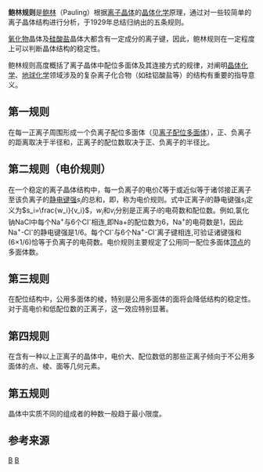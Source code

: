 {{chemref|time=2013-03-10T19:18:01+00:00}}
'''鲍林规则'''是[[鲍林|鲍林]]（Pauling）根据[[离子晶体|离子晶体]]的[[晶体化学|晶体化学]]原理，通过对一些较简单的离子晶体结构进行分析，于1929年总结归纳出的五条规则。

[[氧化物|氧化物]]晶体及[[硅酸盐|硅酸盐]]晶体大都含有一定成分的离子键，因此，鲍林规则在一定程度上可以判断晶体结构的稳定性。

鲍林规则高度概括了离子晶体中配位多面体及其连接方式的规律，对阐明[[晶体化学|晶体化学]]、[[地球化学|地球化学]]领域涉及的复杂离子化合物（如硅铝酸盐等）的结构有重要的指导意义。

==第一规则==
在每一正离子周围形成一个负离子配位多面体（见[[离子配位多面体|离子配位多面体]]），正、负离子的距离取决于半径和，正离子的配位数取决于正、负离子的半径比。

==第二规则（电价规则）==
在一个稳定的离子晶体结构中，每一负离子的电价ζ等于或近似等于诸邻接正离子至该负离子的[[静电键强|静电键强]]<math>s_i</math>的总和，即，称为电价规则。式中正离子<math>i</math>的静电键强<math>s_i</math>定义为<math>s_i=\frac{w_i}{v_i}</math>，<math>w_i</math>和<math>v_i</math>分别是正离子<math>i</math>的电荷数和配位数。例如,氯化钠NaCl中每个Na<sup>+</sup>与6个Cl<sup>-</sup>相连,即Na+的配位数为6，Na<sup>+</sup>的电荷数是1，因此 Na<sup>+</sup>-Cl<sup>-</sup>的静电键强是1/6。每个Cl<sup>-</sup>与6个Na<sup>+</sup>-Cl<sup>-</sup>离子键相连,可验证诸键强和(6×1/6)恰等于负离子的电荷数。电价规则主要规定了公用同一配位多面体[[頂點_(幾何)|顶点]]的多面体数。

==第三规则==
在配位结构中，公用多面体的棱，特别是公用多面体的面将会降低结构的稳定性。对于高电价和低配位数的正离子，这一效应特别显著。

==第四规则==
在含有一种以上正离子的晶体中，电价大、配位数低的那些正离子倾向于不公用多面体的点、棱、面等几何元素。

==第五规则==
晶体中实质不同的组成者的种数一般趋于最小限度。

==参考来源==

[[Category:分子结构|B]]
[[Category:晶体|B]]